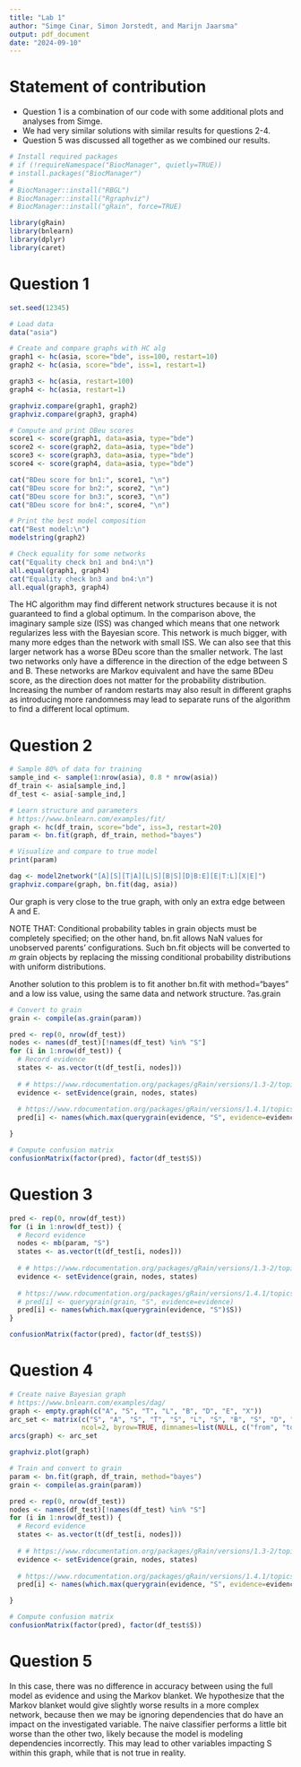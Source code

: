 ```yaml
---
title: "Lab 1"
author: "Simge Cinar, Simon Jorstedt, and Marijn Jaarsma"
output: pdf_document
date: "2024-09-10"
---
```


# Statement of contribution
- Question 1 is a combination of our code with some additional plots and analyses from Simge.
- We had very similar solutions with similar results for questions 2-4.
- Question 5 was discussed all together as we combined our results.

```r
# Install required packages
# if (!requireNamespace("BiocManager", quietly=TRUE))
# install.packages("BiocManager")
# 
# BiocManager::install("RBGL")
# BiocManager::install("Rgraphviz")
# BiocManager::install("gRain", force=TRUE)
```

```r
library(gRain)
library(bnlearn)
library(dplyr)
library(caret)
```

# Question 1
```r
set.seed(12345)

# Load data
data("asia")

# Create and compare graphs with HC alg
graph1 <- hc(asia, score="bde", iss=100, restart=10)
graph2 <- hc(asia, score="bde", iss=1, restart=1)

graph3 <- hc(asia, restart=100)
graph4 <- hc(asia, restart=1)

graphviz.compare(graph1, graph2)
graphviz.compare(graph3, graph4)

# Compute and print DBeu scores
score1 <- score(graph1, data=asia, type="bde")
score2 <- score(graph2, data=asia, type="bde")
score3 <- score(graph3, data=asia, type="bde")
score4 <- score(graph4, data=asia, type="bde")

cat("BDeu score for bn1:", score1, "\n")
cat("BDeu score for bn2:", score2, "\n")
cat("BDeu score for bn3:", score3, "\n")
cat("BDeu score for bn4:", score4, "\n")

# Print the best model composition
cat("Best model:\n")
modelstring(graph2)

# Check equality for some networks
cat("Equality check bn1 and bn4:\n")
all.equal(graph1, graph4)
cat("Equality check bn3 and bn4:\n")
all.equal(graph3, graph4)
```

The HC algorithm may find different network structures because it is not guaranteed to find a global optimum. In the comparison above, the imaginary sample size (ISS) was changed which means that one network regularizes less with the Bayesian score. This network is much bigger, with many more edges than the network with small ISS. We can also see that this larger network has a worse BDeu score than the smaller network. 
The last two networks only have a difference in the direction of the edge between S and B. These networks are Markov equivalent and have the same BDeu score, as the direction does not matter for the probability distribution. Increasing the number of random restarts may also result in different graphs as introducing more randomness may lead to separate runs of the algorithm to find a different local optimum. 

# Question 2
```r
# Sample 80% of data for training
sample_ind <- sample(1:nrow(asia), 0.8 * nrow(asia))
df_train <- asia[sample_ind,]
df_test <- asia[-sample_ind,]

# Learn structure and parameters
# https://www.bnlearn.com/examples/fit/
graph <- hc(df_train, score="bde", iss=3, restart=20)
param <- bn.fit(graph, df_train, method="bayes")

# Visualize and compare to true model
print(param)

dag <- model2network("[A][S][T|A][L|S][B|S][D|B:E][E|T:L][X|E]")
graphviz.compare(graph, bn.fit(dag, asia))
```

Our graph is very close to the true graph, with only an extra edge between A and E.

NOTE THAT: Conditional probability tables in grain objects must be completely specified; on the other hand, bn.fit allows NaN values for unobserved parents' configurations. Such bn.fit objects will be converted to $m$ grain objects by replacing the missing conditional probability distributions with uniform distributions. 

Another solution to this problem is to fit another bn.fit with method="bayes" and a low iss value, using the same data and network structure. ?as.grain

```r
# Convert to grain
grain <- compile(as.grain(param))

pred <- rep(0, nrow(df_test))
nodes <- names(df_test)[!names(df_test) %in% "S"]
for (i in 1:nrow(df_test)) {
  # Record evidence
  states <- as.vector(t(df_test[i, nodes]))
  
  # # https://www.rdocumentation.org/packages/gRain/versions/1.3-2/topics/grain-evidence
  evidence <- setEvidence(grain, nodes, states)
  
  # https://www.rdocumentation.org/packages/gRain/versions/1.4.1/topics/querygrain
  pred[i] <- names(which.max(querygrain(evidence, "S", evidence=evidence)$S))

}

# Compute confusion matrix
confusionMatrix(factor(pred), factor(df_test$S))
```

# Question 3
```r
pred <- rep(0, nrow(df_test))
for (i in 1:nrow(df_test)) {
  # Record evidence
  nodes <- mb(param, "S")
  states <- as.vector(t(df_test[i, nodes]))
  
  # # https://www.rdocumentation.org/packages/gRain/versions/1.3-2/topics/grain-evidence
  evidence <- setEvidence(grain, nodes, states)
  
  # https://www.rdocumentation.org/packages/gRain/versions/1.4.1/topics/querygrain
  # pred[i] <- querygrain(grain, "S", evidence=evidence)
  pred[i] <- names(which.max(querygrain(evidence, "S")$S))
}

confusionMatrix(factor(pred), factor(df_test$S))
```

# Question 4
```r
# Create naive Bayesian graph
# https://www.bnlearn.com/examples/dag/
graph <- empty.graph(c("A", "S", "T", "L", "B", "D", "E", "X"))
arc_set <- matrix(c("S", "A", "S", "T", "S", "L", "S", "B", "S", "D", "S", "E", "S", "X"), 
                  ncol=2, byrow=TRUE, dimnames=list(NULL, c("from", "to")))
arcs(graph) <- arc_set

graphviz.plot(graph)
```

```r
# Train and convert to grain
param <- bn.fit(graph, df_train, method="bayes")
grain <- compile(as.grain(param))

pred <- rep(0, nrow(df_test))
nodes <- names(df_test)[!names(df_test) %in% "S"]
for (i in 1:nrow(df_test)) {
  # Record evidence
  states <- as.vector(t(df_test[i, nodes]))
  
  # # https://www.rdocumentation.org/packages/gRain/versions/1.3-2/topics/grain-evidence
  evidence <- setEvidence(grain, nodes, states)
  
  # https://www.rdocumentation.org/packages/gRain/versions/1.4.1/topics/querygrain
  pred[i] <- names(which.max(querygrain(evidence, "S", evidence=evidence)$S))

}

# Compute confusion matrix
confusionMatrix(factor(pred), factor(df_test$S))
```

# Question 5
In this case, there was no difference in accuracy between using the full model as evidence and using the Markov blanket. We hypothesize that the Markov blanket would give slightly worse results in a more complex network, because then we may be ignoring dependencies that do have an impact on the investigated variable. The naive classifier performs a little bit worse than the other two, likely because the model is modeling dependencies incorrectly. This may lead to other variables impacting S within this graph, while that is not true in reality. 